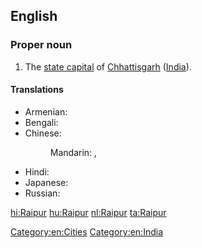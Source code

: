 ==English==
{{wikipedia}}

===Proper noun===
{{en-proper noun}}

# The [[state capital]] of [[Chhattisgarh]] ([[India]]).

====Translations====
{{trans-top|capital of Chhattisgarh}}
* Armenian: {{t-|hy|Ռայպուր|tr=Ṙaypur}}
* Bengali: {{t-|bn|রায়পুর|sc=Beng|xs=Bengali}}
* Chinese:
*: Mandarin: {{t|cmn|賴普爾|sc=Hani}},  {{t|cmn|赖普尔|tr=Làipǔ'ěr|sc=Hani}}
{{trans-mid}}
* Hindi: {{t+|hi|रायपुर|tr=rāypur|xs=Hindi}}
* Japanese: {{t-|ja|ラーイプル|tr=Rāipuru}}
* Russian: {{t-|ru|Райпур|m|tr=Rajpúr}}
{{trans-bottom}}

[[Category:en:Cities]]
[[Category:en:India]]

[[hi:Raipur]]
[[hu:Raipur]]
[[nl:Raipur]]
[[ta:Raipur]]